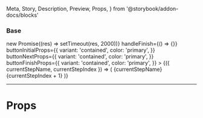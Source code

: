   Meta,
  Story,
  Description,
  Preview,
  Props,
} from '@storybook/addon-docs/blocks'




<Meta title="Forms/FormStepper" />

### Base

<Preview>
  <Story name="Base">
    <FormStepper
      steps={['initial', 'middle', 'final']}
      handleNext={() => new Promise((res) => setTimeout(res, 2000))}
      handleFinish={() => {}}
      buttonInitialProps={{
        variant: 'contained',
        color: 'primary',
      }}
      buttonNextProps={{
        variant: 'contained',
        color: 'primary',
      }}
      buttonFinishProps={{
        variant: 'contained',
        color: 'primary',
      }}
    >
      {({ currentStepName, currentStepIndex }) => (
        <Box align="center">
          <span>{currentStepName}</span>
          <span>{currentStepIndex + 1}</span>
        </Box>
      )}
    </FormStepper>
  </Story>
</Preview>

---

# Props

<Props of={FormStepper} />
